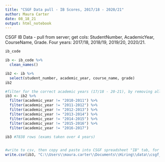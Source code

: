 ```yaml
---
title: "CSGF Data pull - IB Scores, 2017/18 - 2020/21"
author: Maura Carter
date: 08_18_21
output: html_notebook
---
```


CSGF IB Data - pull from server; get cols: StudentNumber, AcademicYear, CourseName, Grade. Four years: 2017/18, 2018/19, 2019/20, 2020/21.

```r

ib_code

ib <- ib_code %>%
  clean_names()

ib2 <- ib %>%
  select(student_number, academic_year, course_name, grade)
ib2

#filter for the correct academic years (17/18 - 20-21), by removing all dates prior to 2017-2018 (starting with the first year in this table, which is 2010-2011)
ib3 <- ib2 %>%
  filter(academic_year != "2010-2011") %>%
  filter(academic_year != "2011-2012") %>%
  filter(academic_year != "2012-2013") %>%
  filter(academic_year != "2013-2014") %>%
  filter(academic_year != "2014-2015") %>%
  filter(academic_year != "2015-2016") %>%
  filter(academic_year != "2016-2017") 
  
ib3 #7838 rows (exams taken over 4 years)


#write to csv, then copy and paste into CSGF spreadsheet "IB" tab, for Tarah Burris wrike request
write.csv(ib3, "C:\\Users\\maura.carter\\Documents\\Hiring\\data\\csgf_ib_2017_2021.csv", row.names = FALSE)

```

